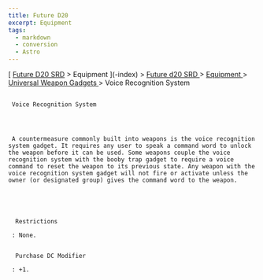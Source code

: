 ```yaml
---
title: Future D20
excerpt: Equipment
tags:
  - markdown
  - conversion
  - Astro
---
```







[
[Future D20 SRD]( / ) > Equipment
     ](-index)
     >
     [
      Future d20 SRD
     ](future-d20-srd-index)
     >
     [
      Equipment
     ](future-d20-srd-equipment-index)
     >
     [
      Universal Weapon Gadgets
     ](future-d20-srd-equipment-gadgets-universal-weapons-index)
     > Voice Recognition System
    





## 
     Voice Recognition System
    



     A countermeasure commonly built into weapons is the voice recognition system gadget. It requires any user to speak a command word to unlock the weapon before it can be used. Some weapons couple the voice recognition system with the booby trap gadget to require a voice command to reset the weapon to its previous state. Any weapon with the voice recognition system gadget will not fire or activate unless the owner (or designated group) gives the command word to the weapon.
    




      Restrictions
     
     : None.
     

      Purchase DC Modifier
     
     : +1.
    




